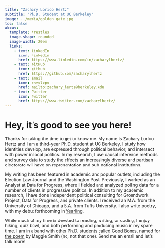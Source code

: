 ```yaml
---
title: "Zachary Lorico Hertz"
subtitle: "Ph.D. Student at UC Berkeley"
image: ../media/golden_gate.jpg
toc: false
about: 
  template: trestles
  image-shape: rounded
  image-width: 20em
  links:
    - text: LinkedIn
      icon: linkedin
      href: https://www.linkedin.com/in/zacharylhertz/
    - text: GitHub
      icon: github
      href: https://github.com/zacharylhertz
    - text: Email
      icon: envelope
      href: mailto:zachary_hertz@berkeley.edu
    - text: Twitter
      icon: twitter
      href: https://www.twitter.com/zacharylhertz/
---
```


# Hey, it's good to see you here!

Thanks for taking the time to get to know me. My name is Zachary Lorico Hertz and I am a third-year Ph.D. student at UC Berkeley. I study how identities develop, are expressed through political behavior, and intersect with power in local politics. In my research, I use causal inference methods and survey data to study the effects an increasingly diverse and partisan electorate will have on representation and sub-national institutions.

My writing has been featured in academic and popular outlets, including the Election Law Journal and the Washington Post. Previously, I worked as an Analyst at Data for Progress, where I fielded and analyzed polling data for a number of clients in progressive politics. In addition to my academic research, I have done independent political consulting for Groundwork Project, Data for Progress, and private clients. I received an M.A. from the University of Chicago, and a B.A. from Tufts University. I also write poetry, with my debut forthcoming in [Yearling](https://workhorsewriters.com/feedback/).

While much of my time is devoted to reading, writing, or coding, I enjoy hiking, quiz bowl, and both performing and producing music in my spare time. I am in a band with other Ph.D. students called [Good Bones](https://www.instagram.com/goodbones_band/), named for [the poem](https://www.poetryfoundation.org/poems/89897/good-bones) by Maggie Smith (no, not that one). Send me an email and let's talk more!
